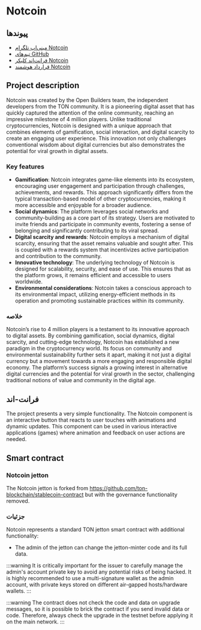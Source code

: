 
# Notcoin

## پیوندها

- [مینی‌اپ تلگرام Notcoin](https://t.me/notcoin_bot/click)
- [تیم‌های GitHub](https://github.com/OpenBuilders)
- [فرانت‌اند کلیکر Notcoin](https://github.com/OpenBuilders/notcoin-clicker)
- [قرارداد هوشمند Notcoin](https://github.com/OpenBuilders/notcoin-contract)

## Project description

Notcoin was created by the Open Builders team, the independent developers from the TON community. It is a pioneering digital asset that has quickly captured the attention of the online community, reaching an impressive milestone of 4 million players. Unlike traditional cryptocurrencies, Notcoin is designed with a unique approach that combines elements of gamification, social interaction, and digital scarcity to create an engaging user experience. This innovation not only challenges conventional wisdom about digital currencies but also demonstrates the potential for viral growth in digital assets.

### Key features

- **Gamification**: Notcoin integrates game-like elements into its ecosystem, encouraging user engagement and participation through challenges, achievements, and rewards. This approach significantly differs from the typical transaction-based model of other cryptocurrencies, making it more accessible and enjoyable for a broader audience.
- **Social dynamics**: The platform leverages social networks and community-building as a core part of its strategy. Users are motivated to invite friends and participate in community events, fostering a sense of belonging and significantly contributing to its viral spread.
- **Digital scarcity and rewards**: Notcoin employs a mechanism of digital scarcity, ensuring that the asset remains valuable and sought after. This is coupled with a rewards system that incentivizes active participation and contribution to the community.
- **Innovative technology**: The underlying technology of Notcoin is designed for scalability, security, and ease of use. This ensures that as the platform grows, it remains efficient and accessible to users worldwide.
- **Environmental considerations**: Notcoin takes a conscious approach to its environmental impact, utilizing energy-efficient methods in its operation and promoting sustainable practices within its community.

### خلاصه

Notcoin’s rise to 4 million players is a testament to its innovative approach to digital assets. By combining gamification, social dynamics, digital scarcity, and cutting-edge technology, Notcoin has established a new paradigm in the cryptocurrency world. Its focus on community and environmental sustainability further sets it apart, making it not just a digital currency but a movement towards a more engaging and responsible digital economy. The platform’s success signals a growing interest in alternative digital currencies and the potential for viral growth in the sector, challenging traditional notions of value and community in the digital age.

## فرانت-اند

The project presents a very simple functionality. The Notcoin component is an interactive button that reacts to user touches with animations and dynamic updates. This component can be used in various interactive applications (games) where animation and feedback on user actions are needed.

## Smart contract

### Notcoin jetton

The Notcoin jetton is forked from https://github.com/ton-blockchain/stablecoin-contract but with the governance functionality removed.

### جزئیات

Notcoin represents a standard TON jetton smart contract with additional functionality:

- The admin of the jetton can change the jetton-minter code and its full data.

:::warning
It is critically important for the issuer to carefully manage the admin's account private key to avoid any potential risks of being hacked. It is highly recommended to use a multi-signature wallet as the admin account, with private keys stored on different air-gapped hosts/hardware wallets.
:::

:::warning
The contract does not check the code and data on upgrade messages, so it is possible to brick the contract if you send invalid data or code. Therefore, always check the upgrade in the testnet before applying it on the main network.
:::

<Feedback />
